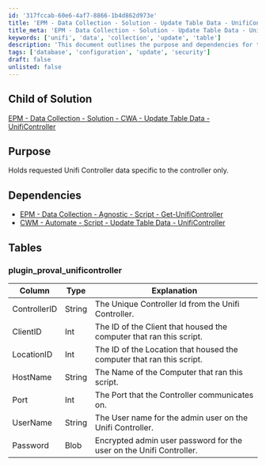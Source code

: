 ```yaml
---
id: '317fccab-60e6-4af7-8866-1b4d862d973e'
title: 'EPM - Data Collection - Solution - Update Table Data - UnifiController'
title_meta: 'EPM - Data Collection - Solution - Update Table Data - UnifiController'
keywords: ['unifi', 'data', 'collection', 'update', 'table']
description: 'This document outlines the purpose and dependencies for the EPM - Data Collection solution that updates table data specific to the Unifi Controller. It includes detailed information about the relevant database tables and their structure.'
tags: ['database', 'configuration', 'update', 'security']
draft: false
unlisted: false
---
```

## Child of Solution

[EPM - Data Collection - Solution - CWA - Update Table Data - UnifiController](https://proval.itglue.com/DOC-5078775-9913178)  

## Purpose

Holds requested Unifi Controller data specific to the controller only.

## Dependencies

- [EPM - Data Collection - Agnostic - Script - Get-UnifiController](https://proval.itglue.com/DOC-5078775-7291568)
- [CWM - Automate - Script - Update Table Data - UnifiController](https://proval.itglue.com/DOC-5078775-10243077)

## Tables

### plugin_proval_unificontroller

| Column       | Type   | Explanation                                                                 |
|--------------|--------|-----------------------------------------------------------------------------|
| ControllerID | String | The Unique Controller Id from the Unifi Controller.                        |
| ClientID     | Int    | The ID of the Client that housed the computer that ran this script.       |
| LocationID   | Int    | The ID of the Location that housed the computer that ran this script.     |
| HostName     | String | The Name of the Computer that ran this script.                            |
| Port         | Int    | The Port that the Controller communicates on.                             |
| UserName     | String | The User name for the admin user on the Unifi Controller.                 |
| Password     | Blob   | Encrypted admin user password for the user on the Unifi Controller.      |











